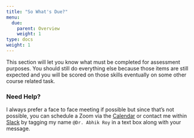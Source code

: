 ```yaml
---
title: "So What's Due?"
menu:
  due:
    parent: Overview
    weight: 1
type: docs
weight: 1
---
```


This section will let you know what must be completed for assessment purposes. You should still do everything else because those items are still expected and you will be scored on those skills eventually on some other course related task.

### Need Help?
I always prefer a face to face meeting if possible but since that's not possible, you can schedule a Zoom via the [Calendar](https://calendly.com/nopiecharts/short30){target="_blank"} or contact me within [Slack](http:/2021edp693e.slack.com){target="_blank"} by tagging my name `@Dr. Abhik Roy` in a text box along with your message.